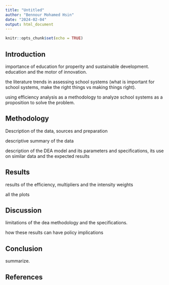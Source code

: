 ```yaml
---
title: "Untitled"
author: "Bennour Mohamed Hsin"
date: "2024-02-04"
output: html_document
---
```


```r
knitr::opts_chunk$set(echo = TRUE)
```

## Introduction

  importance of education for properity and sustainable development. education and the motor of innovation. 
  
  the literature trends in assessing school systems (what is important for school systems, make the right things vs making things right). 
  
  using efficiency analysis as a methodology to analyze school systems as a proposition to solve the problem.


## Methodology


Description of the data, sources and preparation 

descriptive summary of the data

description of the DEA model and its parameters and specifications, its use on similar data and the expected results


## Results

results of the efficiency, multipliers and the intensity weights

all the plots


## Discussion

limitations of the dea methodology and the specifications.

how these results can have policy implications

## Conclusion

summarize.


## References